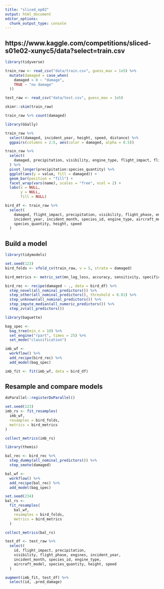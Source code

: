 ```yaml
---
title: "sliced_ep02"
output: html_document
editor_options: 
  chunk_output_type: console
---
```

## https://www.kaggle.com/competitions/sliced-s01e02-xunyc5/data?select=train.csv
```r
library(tidyverse)

train_raw <- read_csv("data/train.csv", guess_max = 1e5) %>% 
  mutate(damaged = case_when(
    damaged > 0 ~ "damage",
    TRUE ~ "no damage"
  ))

test_raw <- read_csv("data/test.csv", guess_max = 1e5)
```

```r
skimr::skim(train_raw)

train_raw %>% count(damaged)
```

```r
library(GGally)

train_raw %>% 
  select(damaged, incident_year, height, speed, distance) %>% 
  ggpairs(columns = 2:5, aes(color = damaged, alpha = 0.5))
```

```r
train_raw %>% 
  select(
    damaged, precipitation, visibility, engine_type, flight_impact, flight_phase, species_quantity
  ) %>% 
  pivot_longer(precipitation:species_quantity) %>% 
  ggplot(aes(y = value, fill = damaged)) +
  geom_bar(position = "fill") +
  facet_wrap(vars(name), scales = "free", ncol = 2) +
  labs(x = NULL,
       y = NULL,
       fill = NULL)
```

```r
bird_df <- train_raw %>% 
  select(
    damaged, flight_impact, precipitation, visibility, flight_phase, engines,
    incident_year, incident_month, species_id, engine_type, aircraft_model,
    species_quantity, height, speed
  )
```
## Build a model
```r
library(tidymodels)

set.seed(123)
bird_folds <- vfold_cv(train_raw, v = 5, strata = damaged)

bird_metrics <- metric_set(mn_log_loss, accuracy, sensitivity, specificity)
```

```r
bird_rec <- recipe(damaged ~ ., data = bird_df) %>% 
  step_novel(all_nominal_predictors()) %>% 
  step_other(all_nominal_predictors(), threshold = 0.01) %>% 
  step_unknown(all_nominal_predictors()) %>% 
  step_impute_median(all_numeric_predictors()) %>% 
  step_zv(all_predictors())
```

```r
library(baguette)

bag_spec <-
  bag_tree(min_n = 10) %>% 
  set_engine("rpart", times = 25) %>% 
  set_mode("classification")

imb_wf <-
  workflow() %>% 
  add_recipe(bird_rec) %>% 
  add_model(bag_spec)

imb_fit <- fit(imb_wf, data = bird_df)
```
## Resample and compare models
```r
doParallel::registerDoParallel()

set.seed(123)
imb_rs <- fit_resamples(
  imb_wf,
  resamples = bird_folds,
  metrics = bird_metrics
)

collect_metrics(imb_rs)
```

```r
library(themis)

bal_rec <- bird_rec %>% 
  step_dummy(all_nominal_predictors()) %>% 
  step_smote(damaged)

bal_wf <-
  workflow() %>% 
  add_recipe(bal_rec) %>% 
  add_model(bag_spec)

set.seed(234)
bal_rs <-
  fit_resamples(
    bal_wf,
    resamples = bird_folds,
    metrics = bird_metrics
  )

collect_metrics(bal_rs)
```

```r
test_df <- test_raw %>% 
  select(
    id, flight_impact, precipitation,
    visibility, flight_phase, engines, incident_year,
    incident_month, species_id, engine_type,
    aircraft_model, species_quantity, height, speed
  )

augment(imb_fit, test_df) %>% 
  select(id, .pred_damage)
```
























